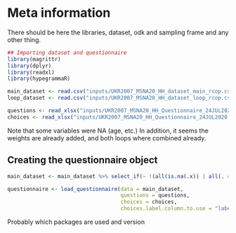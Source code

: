 # Meta information
There should be here the libraries, dataset, odk and sampling frame and any other thing.


```r
## Importing dataset and questionnaire 
library(magrittr)
library(dplyr)
library(readxl)
library(hypegrammaR)

main_dataset <- read.csv("inputs/UKR2007_MSNA20_HH_dataset_main_rcop.csv", na.strings = "")
loop_dataset <- read.csv("inputs/UKR2007_MSNA20_HH_dataset_loop_rcop.csv", na.strings = "")

questions <- read_xlsx("inputs/UKR2007_MSNA20_HH_Questionnaire_24JUL2020.xlsx",sheet="survey")
choices <- read_xlsx("inputs/UKR2007_MSNA20_HH_Questionnaire_24JUL2020.xlsx",sheet="choices")

```

Note that some variables were NA (age, etc.) In addition, it seems the weights are already added, and both loops where combined already.

## Creating the questionnaire object

```r

main_dataset <- main_dataset %>% select_if(~ !(all(is.na(.x)) | all(. == "")))

questionnaire <- load_questionnaire(data = main_dataset,
                                    questions = questions,
                                    choices = choices,
                                    choices.label.column.to.use = "label::English")

```

Probably which packages are used and version


